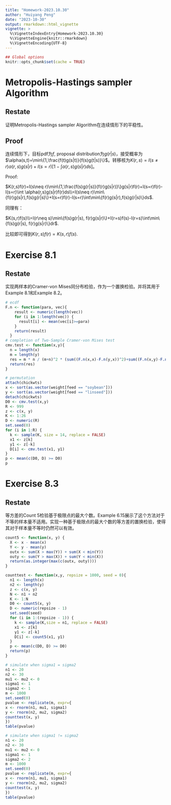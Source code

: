 ```yaml
---
title: "Homework-2023.10.30"
author: "Huiyang Peng"
date: "2023-10-30"
output: rmarkdown::html_vignette
vignette: >
  %\VignetteIndexEntry{Homework-2023.10.30}
  %\VignetteEngine{knitr::rmarkdown}
  %\VignetteEncoding{UTF-8}
---
```



```r
## Global options
knitr::opts_chunk$set(cache = TRUE)
```

# Metropolis-Hastings sampler Algorithm

## Restate

证明Metropolis-Hastings sampler Algorithm在连续情形下的平稳性。

## Proof

连续情形下，目标pdf为$f$, proposal distribution为$g(r|s)$，接受概率为$\alpha(s,t)=\min\{1,\frac{f(t)g(s|t)}{f(s)g(t|s)}\}$。转移核为$K(r,s)=I(s\neq r)\alpha(r,s)g(s|r)+I(s=r)[1-\int\alpha(r,s)g(s|r)ds]$。

Proof:

$K(r,s)f(r)=I(s\neq r)\min\{1,\frac{f(s)g(r|s)}{f(r)g(s|r)}\}g(s|r)f(r)+I(s=r)f(r)-I(s=r)\int \alpha(r,s)g(s|r)f(r)ds\\=I(s\neq r)\min\{f(r)g(s|r),f(s)g(r|s)\}+I(s=r)f(r)-I(s=r)\int\min\{f(r)g(s|r),f(s)g(r|s)\}ds$.

同理有：

$K(s,r)f(s)\\=I(r\neq s)\min\{f(s)g(r|s), f(r)g(s|r)\}+I(r=s)f(s)-I(r=s)\int\min\{f(s)g(r|s), f(r)g(s|r)\}dr$.

比较即可得到$K(r,s)f(r)=K(s,r)f(s)$.

# Exercise 8.1

## Restate

实现两样本的Cramer-von Mises同分布检验，作为一个置换检验。并将其用于Example 8.1和Example 8.2。

```r
# ecdf
F.n <- function(para, vec){
    result <- numeric(length(vec))
    for (i in 1:length(vec)) {
      result[i] <- mean(vec[i]>=para)
    }
    return(result)
  }
# completion of Two-Sample Cramer-von Mises test
cmv.test <- function(x,y){
  n = length(x)
  m = length(y)
  res = m * n / (m+n)^2 * (sum((F.n(x,x)-F.n(y,x))^2)+sum((F.n(x,y)-F.n(y,y))^2))
  return(res)
}
```

```r
# permutation
attach(chickwts)
x <- sort(as.vector(weight[feed == "soybean"]))
y <- sort(as.vector(weight[feed == "linseed"]))
detach(chickwts)
D0 <- cmv.test(x,y)
R <- 999
z <- c(x, y)
K <- 1:26
D <- numeric(R)
set.seed(0)
for (i in 1:R) {
  k <- sample(K, size = 14, replace = FALSE)
  x1 <- z[k]
  y1 <- z[-k]
  D[i] <- cmv.test(x1, y1)
}
p <- mean(c(D0, D) >= D0)
p
```

# Exercise 8.3

## Restate

等方差的Count 5检验基于极限点的最大个数。Example 6.15展示了这个方法对于不等的样本量不适用。实现一种基于极限点的最大个数的等方差的置换检验，使得其对于样本量不等时仍然可以有效。

```r
count5 <- function(x, y) {
  X <- x - mean(x)
  Y <- y - mean(y)
  outx <- sum(X > max(Y)) + sum(X < min(Y))
  outy <- sum(Y > max(X)) + sum(Y < min(X))
  return(as.integer(max(c(outx, outy))))
}

counttest <- function(x,y, repsize = 1000, seed = 0){
  n1 <- length(x)
  n2 <- length(y)
  z <- c(x, y)
  N <- n1 + n2
  K <- 1:N
  D0 <- count5(x, y)
  D <- numeric(repsize - 1)
  set.seed(seed)
  for (i in 1:(repsize - 1)) {
    k <- sample(K,size = n1, replace = FALSE)
    x1 <- z[k]
    y1 <- z[-k]
    D[i] <- count5(x1, y1)
  }
  p <- mean(c(D0, D) >= D0)
  return(p)
}
```

```r
# simulate when sigma1 = sigma2
n1 <- 20
n2 <- 30
mu1 <- mu2 <- 0
sigma1 <- 1
sigma2 <- 1
m <- 1000
set.seed(0)
pvalue <- replicate(m, expr={
x <- rnorm(n1, mu1, sigma1)
y <- rnorm(n2, mu2, sigma2)
counttest(x, y)
})
table(pvalue)
```

```r
# simulate when sigma1 != sigma2
n1 <- 20
n2 <- 30
mu1 <- mu2 <- 0
sigma1 <- 1
sigma2 <- 2
m <- 1000
set.seed(0)
pvalue <- replicate(m, expr={
x <- rnorm(n1, mu1, sigma1)
y <- rnorm(n2, mu2, sigma2)
counttest(x, y)
})
table(pvalue)
```
